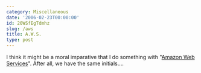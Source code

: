 ```yaml
---
category: Miscellaneous
date: '2006-02-23T00:00:00'
id: 20WSfEgTdmhz
slug: /aws
title: A.W.S.
type: post
---
```


I think it might be a moral imparative that I do something with
"[Amazon Web Services](http://www.amazon.com/gp/browse.html/102-1506557-9535369?node=3435361)".
After all, we have the same initials....